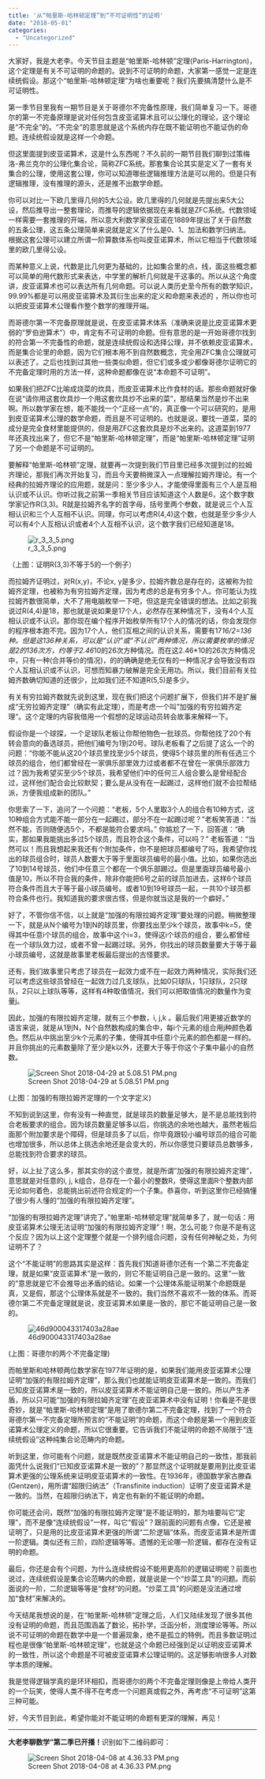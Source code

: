 ```yaml
---
title: '从“帕里斯-哈林顿定理”到“不可证明性”的证明'
date: "2018-05-01"
categories:
  - "Uncategorized"
---
```


大家好，我是大老李。今天节目主题是“帕里斯-哈林顿”定理(Paris-Harrington)，这个定理是有关不可证明的命题的。说到不可证明的命题，大家第一感觉一定是连续统假设。那这个“帕里斯-哈林顿定理”为啥也重要呢？我们先要搞清楚什么是不可证明性。

第一季节目里我有一期节目是关于哥德尔不完备性原理，我们简单复习一下。哥德尔的第一不完备原理是说对任何包含皮亚诺算术且可以公理化的理论，这个理论是“不完全”的。“不完全”的意思就是这个系统内存在既不能证明也不能证伪的命题。连续统假设就是这样一个命题。

但这里面提到皮亚诺算术，这是什么东西呢？不久前的一期节目我们聊到过策梅洛-弗兰克尔的公理化集合论，简称ZFC系统。那套集合论其实是定义了一套有关集合的公理，使用这套公理，你可以知道哪些逻辑推理方法是可以用的。但是只有逻辑推理，没有推理的源头，还是推不出数学命题。

你可以对比一下欧几里得几何的5大公设。欧几里得的几何就是先提出来5大公设，然后推导出一整套理论，而推导的逻辑依据现在来看就是ZFC系统。代数领域一样需要一套推理的开端，所以意大利数学家皮亚诺在1889年提出了关于自然数的五条公理，这五条公理简单来说就是定义了什么是0、1、加法和数学归纳法。根据这套公理可以建立所谓一阶算数体系也叫皮亚诺算术，所以它相当于代数领域里的欧几里得公设。

而某种意义上说，代数是比几何更为基础的，比如集合里的点，线，面这些概念都可以简单的用代数形式来表达，中学里的解析几何就是干这事的。所以从这个角度讲，皮亚诺算术也可以表达所有几何命题。可以说人类历史至今所有的数学知识，99.99%都是可以用皮亚诺算术及其衍生出来的定义和命题来表述的 ，所以你也可以把皮亚诺算术公理看作整个数学的推理开端。

而哥德尔第一不完备原理就是说，在皮亚诺算术体系（准确来说是比皮亚诺算术更弱的“罗伯逊算术”）中，肯定有不可证明的命题。但有意思的是一开始哥德尔找到的符合第一不完备性的命题，就是连续统假设和选择公理，并不依赖皮亚诺算术，而是集合论里的命题，因为它们根本用不到自然数概念，完全用ZFC集合公理就可以表述了。之后也找到过其他一些类似命题，但它们或多或少都像哥德尔证明它的不完备定理时用的方法一样，这种命题都像在说“本命题不可证明”。

如果我们把ZFC比喻成烧菜的炊具，而皮亚诺算术比作食材的话。那些命题就好像在说“请你用这套炊具炒一个用这套炊具炒不出来的菜”，那结果当然是炒不出来啊。所以数学家在想，能不能找一个“正经一点”的，真正像一个可以研究的，是用到皮亚诺算术公理的数学命题，而且是不可证明的。也就是说，要找一道菜，菜的成分是完全食材里能提供的，但是用ZFC这套炊具是炒不出来的。这道菜到1977年还真找出来了，但它不是“帕里斯-哈林顿定理”，而是“帕里斯-哈林顿定理”证明了另一个命题是不可证明的。

要解释“帕里斯-哈林顿”定理，就要再一次提到我们节目里已经多次提到过的拉姆齐理论，那我们再次开始复习，而且今天要稍微深入一点理解拉姆齐理论。有一个经典的拉姆齐理论的应用题，就是问：至少多少人，才能使得里面有三个人是互相认识或不认识。你听过我之前第一季相关节目应该知道这个人数是6，这个数字数学家记作R(3,3)。R就是拉姆齐名字的首字母，括号里两个参数，就是说三个人互相认识和三个人互相不认识。同理，你可以考虑R(4,4)这个数，也就是至少多少人可以有4个人互相认识或者4个人互相不认识，这个数字我们已经知道是18。

![r_3_3_5.png](https://dalaoliblog.wordpress.com/wp-content/uploads/2018/05/r_3_3_5.png)

（上图：证明R(3,3)不等于5的一个例子）

而拉姆齐证明过，对R(x,y)，不论x, y是多少，拉姆齐数总是存在的，这被称为拉姆齐定理，也被称为有穷拉姆齐定理，因为考虑的总是有穷多个人。你可能认为找拉姆齐数很简单，大不了用电脑枚举一下吧，但这是完全错误的想法。比如之前我说过R(4,4)是18，那也就是说如果是17个人，必然存在某种情况下，没有4个人互相认识或不认识。那你现在编个程序开始枚举所有17个人的情况的话，你会发现你的程序根本跑不完。因为17个人，他们互相之间的认识关系，需要有17*16/2=136种。但是这136种关系，可以是“认识”或“不认识”两种情况，所以需要枚举的情况是2的136次方，约等于2.46*10的26次方种情况。而在这2.46*10的26次方种情况中，只有一种(合并等价的情况)，的的确确是绝无仅有的一种情况才会导致没有四个人互相认识或不认识，可想而知暴力破解是完全无用功。所以，我们目前有关拉姆齐数确切知道的还很少，比如我们还不知道R(5,5)是多少。

有关有穷拉姆齐数就先说到这里，现在我们把这个问题扩展下，但我们并不是扩展成“无穷拉姆齐定理”（确实有此定理），而是考虑一个叫”加强的有穷拉姆齐定理“。这个定理的内容我借用一个假想的足球运动员转会故事来解释一下。

假设你是一个球探，一个足球队老板让你帮他物色一批球员。你帮他找了20个有转会意向的备选球员，把他们编号为1到20号。球队老板看了之后提了这么一个的问题：“你能不能从这20个球员里找至少5个球员，使得5个球员里的所有任选三个球员的组合，他们都曾经在一家俱乐部里效力过或者都不在曾在一家俱乐部效力过？因为我希望买至少5个球员，我希望他们中的任何三人组合要么是曾经配合过，这样他们配合会比较默契；要么是从没有在一起踢过，这样他们就不会拉帮结派，方便我组成新的团队。”

你思索了一下，追问了一个问题：“老板，5个人里取3个人的组合有10种方式，这10种组合方式能不能一部分在一起踢过，部分不在一起踢过呢？”老板笑答道：“当然不能，否则随便选5个，不都是能符合要求吗。” 你尴尬了一下，回答道：“确实，那如果我能挑出多过5个球员，而且符合这个条件，可以吗？” 老板答道：“当然可以！而且我想起来我还有个附加条件，你不是把球员都编号了吗，我希望你找出的球员组合时，球员人数要大于等于里面球员编号的最小值。比如，如果你选出了10到14号球员，他们中任意三个都在一个俱乐部踢过。但是里面球员编号最小值是10，所以不符合我的条件，除非你能把6号之前的球员加进去，这样6个球员符合条件而且大于等于最小球员编号。或者10到19号球员一起，一共10个球员都符合条件也行。我知道我的要求很古怪，但是你就当这是我的一个癖好。”

好了，不管你信不信，以上就是“加强的有限拉姆齐定理”要处理的问题。稍微整理一下，就是从N个编号为1到N的球员里，你要找出至少k个球员，故事中k=5，使得其中任意i个球员的组合，故事中这个i=3，使得这i个球员的组合，要么都曾经在一个球队效力过，或者不曾一起踢过球。另外，你找出的球员数量要大于等于最小球员编号，这就是故事里老板最后提出的古怪要求。

还有，我们故事里只考虑了球员在一起效力或不在一起效力两种情况，实际我们还可以考虑这些球员曾经在一起效力过几支球队，比如0只球队，1只球队，2只球队，2只以上球队等等，这样有4种取值情况，我们可以把取值情况的数量作为变量j。

因此，加强的有限拉姆齐定理，就有三个参数，i, j,k 。最后我们用更接近数学的语言来说，就是从1到N，N个自然数构成的集合中，每i个元素的组合用j种颜色着色。然后从中挑出至少k个元素的子集，使得其中任意i个元素的颜色都是一样的。并且你挑出的元素数量除了至少是k以外，还要大于等于你这个子集中最小的自然数。

![Screen Shot 2018-04-29 at 5.08.51 PM.png](https://dalaoliblog.wordpress.com/wp-content/uploads/2018/05/screen-shot-2018-04-29-at-5-08-51-pm.png)

(上图：加强的有限拉姆齐定理的一个文字定义)

不知到说到这里，你有没有一种直觉，就是球员的数量足够大，是不是总能找到符合老板要求的组合。因为球员数量足够多以后，你挑选的余地也越大，虽然老板后面那个附加要求是个障碍，但是球员多了以后，你毕竟跟较小编号球员的组合可能也增加很多，所以总体上挑选余地还是会变大的，所以你感觉只要球员总数够多，总能找到符合要求的球员。

好，以上扯了这么多，那其实你的这个直觉，就是所谓”加强的有限拉姆齐定理”，意思就是对任意的i, j, k组合，总存在一个最小的整数R，使得这里面R个整数内部无论如何着色，总能挑出前述符合规定的一个子集。恭喜你，听到这里你已经搞懂了很少有人懂的“加强的有限拉姆齐定理”。

“加强的有限拉姆齐定理”讲完了，”帕里斯-哈林顿定理”就简单多了，就一句话：用皮亚诺算术公理无法证明“加强的有限拉姆齐定理”！啊，怎么可能？你是不是有这个反应？因为以上这个定理整个就是一个排列组合问题，没有任何神秘之处，为何证明不了？

这个“不能证明”的思路其实是这样：首先我们知道哥德尔还有一个第二不完备定理，就是如果“皮亚诺算术”是一致的，则它不能证明自己是一致的。这里”一致的”意思就是它不会推导出矛盾的结论。如果一个公理体系能证明某个命题既是真，又是假，那这个公理体系就是不一致的。我们当然不喜欢不一致的体系。而哥德尔第二不完备定理就是说，皮亚诺算术如果是一致的，那它不能证明自己是一致的。

![46d900043317403a28ae](https://dalaoliblog.wordpress.com/wp-content/uploads/2018/05/46d900043317403a28ae.jpg)

(上图：哥德尔的两个不完备定理)

而帕里斯和哈林顿两位数学家在1977年证明的是，如果我们能用皮亚诺算术公理证明“加强的有限拉姆齐定理”，那么我们也就能证明皮亚诺算术是一致的。而我们已知皮亚诺算术是一致的，所以皮亚诺算术不能证明自己是一致的。所以产生矛盾，所以只可能“加强的有限拉姆齐定理”在皮亚诺算术中没有证明！你看是不是很奇妙，就是“帕里斯-哈林顿定理”是用了歌德尔第二不完备定理，找到了一个符合哥德尔第一不完备定理所预言的“不能证明”的命题，而这个命题是第一个用到皮亚诺算术公理定义的命题，所以它很重要。它告诉我们不能证明的命题不局限于“连续统假设”这种纯集合论范畴内的命题。

听到这里，你可能有个问题，就是既然皮亚诺算术不能证明自己的一致性，那我前面凭什么说我们“已知皮亚诺算术是一致的”？那显然这个证明就是要用到比皮亚诺算术更强的公理系统来证明皮亚诺算术的一致性。在1936年，德国数学家古滕森(Gentzen)，用所谓“超限归纳法”（Transfinite induction）证明了皮亚诺算术是一致的。当然，在超限归纳法下，肯定也有新的不能证明的命题。

你可能还会问，既然“加强的有限拉姆齐定理”是不能证明的，那为啥要叫它“定理”，而不是像“连续统假设”一样，叫它“假设”？跟前面的问题有点像，它还是被证明了，只是用的比皮亚诺算术更强的所谓“二阶逻辑”体系，而皮亚诺算术是所谓一阶逻辑。类似还有三阶，四阶逻辑等等。遗憾的无论哪一阶逻辑，都存在没有证明的命题。

最后，你还是会有个问题，为什么连续统假设不能用更高阶的逻辑证明呢？前面也说过，连续统假设是集合论范畴内的命题，就是说是一个“炒菜工具”的问题。而前面说的一阶，二阶逻辑等等是“食材“的问题。“炒菜工具”的问题是没法通过增加“食材”来解决的。

今天结尾我想说的是，在“帕里斯-哈林顿”定理之后，人们又陆续发现了很多其他没有证明的命题，而且范围涵盖了数论，拓扑学，泛函分析，测度理论等等。所以说不可证明的命题在数学中是一个普遍现象，绝不是孤立的特例。而且多数证明过程也是很像”帕里斯-哈林顿定理”，也就是这个命题已经强到足以证明皮亚诺算术的一致性，所以这个命题是不可被皮亚诺算术公理证明的。这足够影响很多人对数学本质的理解。

我是觉得逻辑学真的是环环相扣，而哥德尔的两个不完备定理则像是上帝给人类开的一个玩笑，使得人类不得不在考虑一个问题真或假之外，再考虑“不可证明”这第三种可能。

好，今天节目到此，希望你能对不能证明的命题有更深的理解，再见！

<hr />

**大老李聊数学”第二季已开播！**识别如下二维码即可：

![Screen Shot 2018-04-08 at 4.36.33 PM.png](https://dalaoliblog.wordpress.com/wp-content/uploads/2018/04/screen-shot-2018-04-08-at-4-36-33-pm.png?w=1108)
